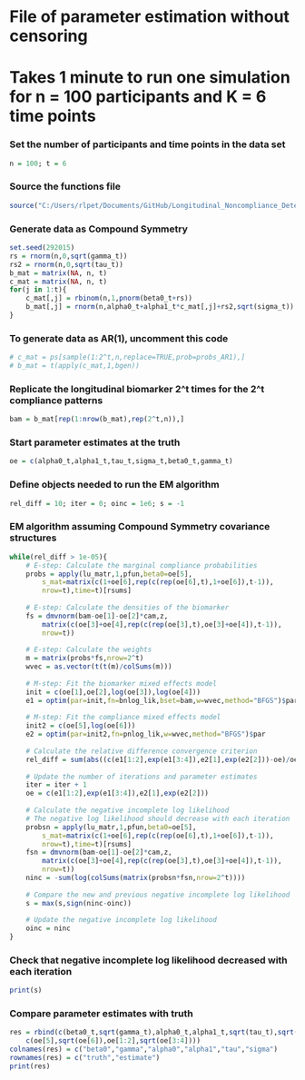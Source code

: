 # File of parameter estimation without censoring

# Takes 1 minute to run one simulation for n = 100 participants and K = 6 time points

### Set the number of participants and time points in the data set
```r
n = 100; t = 6
```

### Source the functions file
```r
source("C:/Users/rlpet/Documents/GitHub/Longitudinal_Noncompliance_Detection/functions.R")
```

### Generate data as Compound Symmetry
```r
set.seed(292015)
rs = rnorm(n,0,sqrt(gamma_t))
rs2 = rnorm(n,0,sqrt(tau_t))		
b_mat = matrix(NA, n, t)
c_mat = matrix(NA, n, t)
for(j in 1:t){
	c_mat[,j] = rbinom(n,1,pnorm(beta0_t+rs))
	b_mat[,j] = rnorm(n,alpha0_t+alpha1_t*c_mat[,j]+rs2,sqrt(sigma_t))
}
```

### To generate data as AR(1), uncomment this code
```r
# c_mat = ps[sample(1:2^t,n,replace=TRUE,prob=probs_AR1),]
# b_mat = t(apply(c_mat,1,bgen))
```

### Replicate the longitudinal biomarker 2^t times for the 2^t compliance patterns
```r
bam = b_mat[rep(1:nrow(b_mat),rep(2^t,n)),]
```

### Start parameter estimates at the truth
```r
oe = c(alpha0_t,alpha1_t,tau_t,sigma_t,beta0_t,gamma_t)
```

### Define objects needed to run the EM algorithm
```r
rel_diff = 10; iter = 0; oinc = 1e6; s = -1
```

### EM algorithm assuming Compound Symmetry covariance structures
```r
while(rel_diff > 1e-05){
	# E-step: Calculate the marginal compliance probabilities
	probs = apply(lu_matr,1,pfun,beta0=oe[5],
		s_mat=matrix(c(1+oe[6],rep(c(rep(oe[6],t),1+oe[6]),t-1)),
		nrow=t),time=t)[rsums]
	
	# E-step: Calculate the densities of the biomarker
	fs = dmvnorm(bam-oe[1]-oe[2]*cam,z, 
		matrix(c(oe[3]+oe[4],rep(c(rep(oe[3],t),oe[3]+oe[4]),t-1)),
		nrow=t))
	
	# E-step: Calculate the weights
	m = matrix(probs*fs,nrow=2^t)
	wvec = as.vector(t(t(m)/colSums(m)))
	
	# M-step: Fit the biomarker mixed effects model
	init = c(oe[1],oe[2],log(oe[3]),log(oe[4]))
	e1 = optim(par=init,fn=bnlog_lik,bset=bam,w=wvec,method="BFGS")$par
			
	# M-step: Fit the compliance mixed effects model
	init2 = c(oe[5],log(oe[6]))
	e2 = optim(par=init2,fn=pnlog_lik,w=wvec,method="BFGS")$par	
	
	# Calculate the relative difference convergence criterion
	rel_diff = sum(abs((c(e1[1:2],exp(e1[3:4]),e2[1],exp(e2[2]))-oe)/oe))
	
	# Update the number of iterations and parameter estimates
	iter = iter + 1
	oe = c(e1[1:2],exp(e1[3:4]),e2[1],exp(e2[2]))
	
	# Calculate the negative incomplete log likelihood
	# The negative log likelihood should decrease with each iteration
	probsn = apply(lu_matr,1,pfun,beta0=oe[5],
		s_mat=matrix(c(1+oe[6],rep(c(rep(oe[6],t),1+oe[6]),t-1)),
		nrow=t),time=t)[rsums]
	fsn = dmvnorm(bam-oe[1]-oe[2]*cam,z, 
		matrix(c(oe[3]+oe[4],rep(c(rep(oe[3],t),oe[3]+oe[4]),t-1)),
		nrow=t))
	ninc = -sum(log(colSums(matrix(probsn*fsn,nrow=2^t))))
	
	# Compare the new and previous negative incomplete log likelihood
	s = max(s,sign(ninc-oinc))
	
	# Update the negative incomplete log likelihood
	oinc = ninc
}
```

### Check that negative incomplete log likelihood decreased with each iteration
```r
print(s)
```

### Compare parameter estimates with truth
```r
res = rbind(c(beta0_t,sqrt(gamma_t),alpha0_t,alpha1_t,sqrt(tau_t),sqrt(sigma_t)),
	c(oe[5],sqrt(oe[6]),oe[1:2],sqrt(oe[3:4])))
colnames(res) = c("beta0","gamma","alpha0","alpha1","tau","sigma")
rownames(res) = c("truth","estimate")
print(res)
```